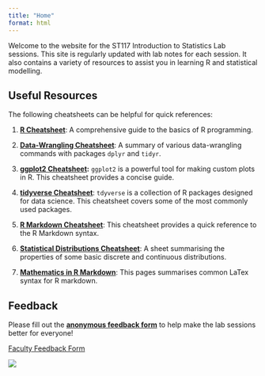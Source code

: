 ```yaml
---
title: "Home"
format: html
---
```


Welcome to the website for the ST117 Introduction to Statistics Lab sessions. This site is regularly updated with lab notes for each session. It also contains a variety of resources to assist you in learning R and statistical modelling.

## Useful Resources

The following cheatsheets can be helpful for quick references:

1.  [**R Cheatsheet**](https://iqss.github.io/dss-workshops/R/Rintro/base-r-cheat-sheet.pdf): A comprehensive guide to the basics of R programming.

2.  [**Data-Wrangling Cheatsheet**](https://www.rstudio.com/wp-content/uploads/2015/02/data-wrangling-cheatsheet.pdf): A summary of various data-wrangling commands with packages `dplyr` and `tidyr`.

3.  [**ggplot2 Cheatsheet**](https://images.datacamp.com/image/upload/v1666806657/Marketing/Blog/ggplot2_cheat_sheet.pdf)**:** `ggplot2` is a powerful tool for making custom plots in R. This cheatsheet provides a concise guide.

4.  [**tidyverse Cheatsheet**](https://images.datacamp.com/image/upload/v1676302697/Marketing/Blog/Tidyverse_Cheat_Sheet.pdf): `tdyverse` is a collection of R packages designed for data science. This cheatsheet covers some of the most commonly used packages.

5.  [**R Markdown Cheatsheet**](https://www.rstudio.com/wp-content/uploads/2015/02/rmarkdown-cheatsheet.pdf): This cheatsheet provides a quick reference to the R Markdown syntax.

6.  [**Statistical Distributions Cheatsheet**](https://www.statslab.cam.ac.uk/~rjs57/Distribtns.pdf): A sheet summarising the properties of some basic discrete and continuous distributions.

7.  [**Mathematics in R Markdown**](https://rpruim.github.io/s341/S19/from-class/MathinRmd.html): This pages summarises common LaTex syntax for R markdown.

## Feedback

Please fill out the [**anonymous feedback form**](https://forms.gle/AGjRMmWt4eaecu1R7) to help make the lab sessions better for everyone!

[Faculty Feedback Form](https://warwick.ac.uk/fac/sci/statistics/currentstudents/modules/gta-evaluation/)

![](feedback form.png)
